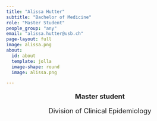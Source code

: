 ```yaml
---
title: "Alissa Hutter"
subtitle: "Bachelor of Medicine"
role: "Master Student"
people_group: "any"
email: "alissa.hutter@usb.ch"
page-layout: full
image: alissa.png
about: 
  id: about
  template: jolla
  image-shape: round
  image: alissa.png

---
```


<div style="text-align: center;">
  <p style="font-size: 18px; font-weight: bold;">Master student</p>
  <p style="font-size: 18px;">Division of Clinical Epidemiology</p>
</div>


